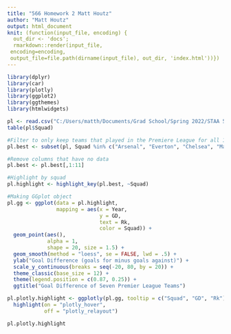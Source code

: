 ```yaml
---
title: "566 Homework 2 Matt Houtz"
author: "Matt Houtz"
output: html_document
knit: (function(input_file, encoding) {
  out_dir <- 'docs';
  rmarkdown::render(input_file,
 encoding=encoding,
 output_file=file.path(dirname(input_file), out_dir, 'index.html'))})
---
```


```r
library(dplyr)
library(car)
library(plotly)
library(ggplot2)
library(ggthemes)
library(htmlwidgets)
```


```r
pl <- read.csv("C:/Users/matth/Documents/Grad School/Spring 2022/STAA 566/Data/pl_table_05_20.csv")
table(pl$Squad)

#Filter to only keep teams that played in the Premiere League for all 16 seasons
pl.best <- subset(pl, Squad %in% c("Arsenal", "Everton", "Chelsea", "Manchester City", "Liverpool", "Manchester Utd", "Tottenham"))

#Remove columns that have no data
pl.best <- pl.best[,1:11]

#Highlight by squad
pl.highlight <- highlight_key(pl.best, ~Squad)

#Making GGplot object
pl.gg <- ggplot(data = pl.highlight,
                mapping = aes(x = Year,
                              y = GD,
                              text = Rk,
                              color = Squad)) + 
  geom_point(aes(),
             alpha = 1,
             shape = 20, size = 1.5) +
  geom_smooth(method = "loess", se = FALSE, lwd = .5) +
  ylab("Goal Difference (goals for minus goals against)") +
  scale_y_continuous(breaks = seq(-20, 80, by = 20)) + 
  theme_classic(base_size = 12) +
  theme(legend.position = c(0.87, 0.25)) + 
  ggtitle("Goal Difference of Seven Premier League Teams")

pl.plotly.highlight <- ggplotly(pl.gg, tooltip = c("Squad", "GD", "Rk")) %>%
  highlight(on = "plotly_hover",
            off = "plotly_relayout")

pl.plotly.highlight

```


